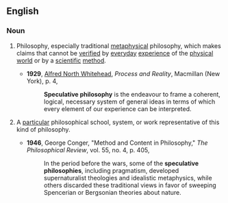 ==English==

===Noun===
{{en-noun|head=[[speculative]] [[philosophy]]|speculative philosophies|-}}

# {{uncountable}} Philosophy, especially traditional [[metaphysical]] philosophy, which makes claims that cannot be [[verify|verified]] by [[everyday]] [[experience]] of the [[physical]] [[world]] or by a [[scientific]] [[method]].
#*'''1929''', [[w:Alfred_North_Whitehead|Alfred North Whitehead]], ''Process and Reality'', Macmillan (New York), p. 4,
#*:'''Speculative philosophy''' is the endeavour to frame a coherent, logical, necessary system of general ideas in terms of which every element of our experience can be interpreted.
# {{countable}} A [[particular]] philosophical school, system, or work representative of this kind of philosophy.
#*'''1946''', George Conger, "Method and Content in Philosophy," ''The Philosophical Review'', vol. 55, no. 4, p. 405,
#*:In the period before the wars, some of the '''speculative philosophies''', including pragmatism, developed supernaturalist theologies and idealistic metaphysics, while others discarded these traditional views in favor of sweeping Spencerian or Bergsonian theories about nature.